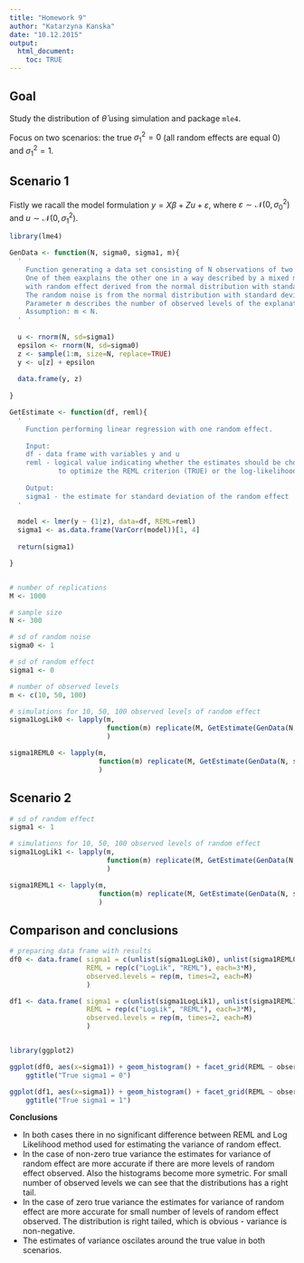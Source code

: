 ```yaml
---
title: "Homework 9"
author: "Katarzyna Kanska"
date: "10.12.2015"
output: 
  html_document:
    toc: TRUE
---
```


## Goal

Study the distribution of $\hat\theta$ using simulation and package `mle4`.

Focus on two scenarios: the true $\sigma^2_1=0$ (all random effects are equal 0) and $\sigma^2_1=1$.

## Scenario 1

Fistly we racall the model formulation $y=X\beta + Zu + \varepsilon$, where $\varepsilon \sim \mathcal{N}(0, \sigma^2_0)$ and $u \sim \mathcal{N}(0, \sigma^2_1)$.

```r
library(lme4)

GenData <- function(N, sigma0, sigma1, m){
  '
    Function generating a data set consisting of N observations of two variables.
    One of them eaxplains the other one in a way described by a mixed model
    with random effect derived from the normal distribution with standard deviation = sigma1.
    The random noise is from the normal distribution with standard deviation = sigma0.
    Parameter m describes the number of observed levels of the explanatory variable.
    Assumption: m < N.
  '
  
  u <- rnorm(N, sd=sigma1)
  epsilon <- rnorm(N, sd=sigma0)
  z <- sample(1:m, size=N, replace=TRUE)
  y <- u[z] + epsilon
  
  data.frame(y, z)
  
}

GetEstimate <- function(df, reml){
  '
    Function performing linear regression with one random effect.
  
    Input:
    df - data frame with variables y and u
    reml - logical value indicating whether the estimates should be chosen
            to optimize the REML criterion (TRUE) or the log-likelihood (FALSE)
  
    Output:
    sigma1 - the estimate for standard deviation of the random effect
  '
  
  model <- lmer(y ~ (1|z), data=df, REML=reml)
  sigma1 <- as.data.frame(VarCorr(model))[1, 4]
  
  return(sigma1)

}


# number of replications
M <- 1000

# sample size
N <- 300

# sd of random noise
sigma0 <- 1

# sd of random effect
sigma1 <- 0

# number of observed levels
m <- c(10, 50, 100)

# simulations for 10, 50, 100 observed levels of random effect
sigma1LogLik0 <- lapply(m,
                        function(m) replicate(M, GetEstimate(GenData(N, sigma0, sigma1, m), FALSE) )
                        )

sigma1REML0 <- lapply(m,
                      function(m) replicate(M, GetEstimate(GenData(N, sigma0, sigma1, m), TRUE) )
                      )

```

## Scenario 2

```r
# sd of random effect
sigma1 <- 1

# simulations for 10, 50, 100 observed levels of random effect
sigma1LogLik1 <- lapply(m,
                        function(m) replicate(M, GetEstimate(GenData(N, sigma0, sigma1, m), FALSE) )
                        )

sigma1REML1 <- lapply(m,
                      function(m) replicate(M, GetEstimate(GenData(N, sigma0, sigma1, m), TRUE) )
                      )

```

## Comparison and conclusions

```r
# preparing data frame with results
df0 <- data.frame( sigma1 = c(unlist(sigma1LogLik0), unlist(sigma1REML0)),
                   REML = rep(c("LogLik", "REML"), each=3*M),
                   observed.levels = rep(m, times=2, each=M)
                   )

df1 <- data.frame( sigma1 = c(unlist(sigma1LogLik1), unlist(sigma1REML1)),
                   REML = rep(c("LogLik", "REML"), each=3*M),
                   observed.levels = rep(m, times=2, each=M)
                   )


library(ggplot2)

ggplot(df0, aes(x=sigma1)) + geom_histogram() + facet_grid(REML ~ observed.levels) +
    ggtitle("True sigma1 = 0")

ggplot(df1, aes(x=sigma1)) + geom_histogram() + facet_grid(REML ~ observed.levels) +
    ggtitle("True sigma1 = 1")

```

**Conclusions**

* In both cases there in no significant difference between REML and Log Likelihood method used for estimating the variance of random effect.
* In the case of non-zero true variance the estimates for variance of random effect are more accurate if there are more levels of random effect observed. Also the histograms become more symetric. For small number of observed levels we can see that the distributions has a right tail.
* In the case of zero true variance the estimates for variance of random effect are more accurate for small number of levels of random effect observed. The distribution is right tailed, which is obvious - variance is non-negative.
* The estimates of variance oscilates around the true value in both scenarios.